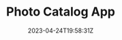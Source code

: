 ---
slug: "photo-catalog-app"
title: "Photo Catalog App"
description: "Simple portfolio site created with React and MUI "
techs: 
    - "React"
    - "MUI"
    - "JavaScript"
date: "2023-04-24T19:58:31Z"
repoUrl: "https://github.com/PabloPicas0/Photo-Catalog-App"
homepageUrl: ""
banner: "./images/banner.jpg"
---